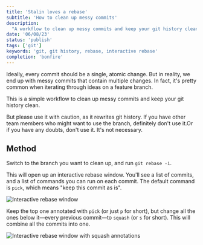 ```yaml
---
title: 'Stalin loves a rebase'
subtitle: 'How to clean up messy commits'
description:
  "A workflow to clean up messy commits and keep your git history clean. Use with caution!"
date: '06/08/23'
status: 'publish'
tags: ['git']
keywords: 'git, git history, rebase, interactive rebase'
completion: 'bonfire'
---
```


<Dropcap>Ideally</Dropcap>, every commit should be a single, atomic change. But in reality,
we end up with messy commits that contain multiple changes. In fact, it's pretty common
when iterating through ideas on a feature branch.

This is a simple workflow to clean up messy commits and keep your git history clean.

But please use it with caution, as it rewrites git history. If you have other team members who
might want to use the branch, definitely don't use it.<MarginNote id={1}>Or if you have any doubts,
don't use it. It's not necessary.</MarginNote>

## Method

Switch to the branch you want to clean up, and run `git rebase -i`.

This will open up an interactive rebase window. You'll see a list of commits, and a list of
commands you can run on each commit. The default command is `pick`, which means "keep this commit
as is".

<div style={{ marginBottom: 'var(--space-md)' }}>
    <img
        src="/images/interactive-rebase-window.png"
        alt="Interactive rebase window"
        style={{ width: '100%' }}
    />
</div>

Keep the top one annotated with `pick` (or just `p` for short), but change all the ones below it—every previous commit—to
`squash` (or `s` for short). This will combine all the commits into one.

<div style={{ marginBottom: 'var(--space-md)' }}>
    <img
        src="/images/squashed-commits.png"
        alt="Interactive rebase window with squash annotations"
        style={{ width: '100%' }}
    />
</div>
